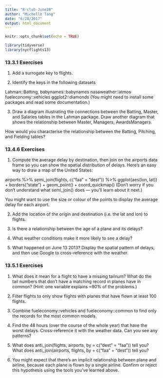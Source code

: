 ```yaml
---
title: "R-club-June28"
author: "Michelle Tang"
date: "6/28/2017"
output: html_document
---
```


```r
knitr::opts_chunk$set(echo = TRUE)
```

```r
library(tidyverse)
library(nycflights13)
```


### 13.3.1 Exercises

1. Add a surrogate key to flights.

2. Identify the keys in the following datasets

Lahman::Batting,
babynames::babynames
nasaweather::atmos
fueleconomy::vehicles
ggplot2::diamonds
(You might need to install some packages and read some documentation.)

3. Draw a diagram illustrating the connections between the Batting, Master, and Salaries tables in the Lahman package. Draw another diagram that shows the relationship between Master, Managers, AwardsManagers.

How would you characterise the relationship between the Batting, Pitching, and Fielding tables?

### 13.4.6 Exercises

1. Compute the average delay by destination, then join on the airports data frame so you can show the spatial distribution of delays. Here’s an easy way to draw a map of the United States:

airports %>%
  semi_join(flights, c("faa" = "dest")) %>%
  ggplot(aes(lon, lat)) +
    borders("state") +
    geom_point() +
    coord_quickmap()
(Don’t worry if you don’t understand what semi_join() does — you’ll learn about it next.)

You might want to use the size or colour of the points to display the average delay for each airport.

2. Add the location of the origin and destination (i.e. the lat and lon) to flights.

3. Is there a relationship between the age of a plane and its delays?

4. What weather conditions make it more likely to see a delay?

5. What happened on June 13 2013? Display the spatial pattern of delays, and then use Google to cross-reference with the weather.

### 13.5.1 Exercises

1. What does it mean for a flight to have a missing tailnum? What do the tail numbers that don’t have a matching record in planes have in common? (Hint: one variable explains ~90% of the problems.)

2. Filter flights to only show flights with planes that have flown at least 100 flights.

3. Combine fueleconomy::vehicles and fueleconomy::common to find only the records for the most common models.

4. Find the 48 hours (over the course of the whole year) that have the worst delays. Cross-reference it with the weather data. Can you see any patterns?

5. What does anti_join(flights, airports, by = c("dest" = "faa")) tell you? What does anti_join(airports, flights, by = c("faa" = "dest")) tell you?

6. You might expect that there’s an implicit relationship between plane and airline, because each plane is flown by a single airline. Confirm or reject this hypothesis using the tools you’ve learned above.

